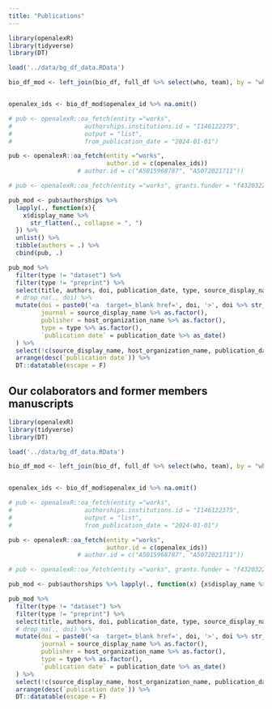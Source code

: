 ```yaml
---
title: "Publications"
---
```


```r
library(openalexR)
library(tidyverse)
library(DT)

load('../data/bg_df_data.RData')

bio_df_mod <- left_join(bio_df, full_df %>% select(who, team), by = "who") %>% unique() %>% filter(team == "main")


openalex_ids <- bio_df_mod$openalex_id %>% na.omit()

# pub <- openalexR::oa_fetch(entity ="works",
#                    authorships.institutions.id = "I146122375",
#                    output = "list",
#                    from_publication_date = "2024-01-01")

pub <- openalexR::oa_fetch(entity ="works",
                           author.id = c(openalex_ids))
                   # author.id = c("A5015968787", "A5072021711"))

# pub <- openalexR::oa_fetch(entity ="works", grants.funder = "f4320322511")

pub_mod <- pub$authorships %>% 
  lapply(., function(x){
    x$display_name %>% 
      str_flatten(., collapse = ", ")
  }) %>% 
  unlist() %>% 
  tibble(authors = .) %>% 
  cbind(pub, .)

pub_mod %>% 
  filter(type != "dataset") %>% 
  filter(type != "preprint") %>%
  select(title, authors, doi, publication_date, type, source_display_name, host_organization_name) %>% 
  # drop_na(., doi) %>%
  mutate(doi = paste0('<a  target=_blank href=', doi, '>', doi %>% str_remove(., "https://doi.org/"),'</a>'),
         journal = source_display_name %>% as.factor(),
         publisher = host_organization_name %>% as.factor(),
         type = type %>% as.factor(),
         `publication date` = publication_date %>% as_date()
  ) %>% 
  select(!c(source_display_name, host_organization_name, publication_date)) %>% 
  arrange(desc(`publication date`)) %>%
  DT::datatable(escape = F)

```



<!-- ```{r, echo=FALSE, message=FALSE} -->

<!-- library(wordcloud2) -->

<!-- concept_cloud <- pub_mod %>% -->
<!--   select(inst_id = id, concepts) %>% -->
<!--   tidyr::unnest(concepts) %>% -->
<!--   select(display_name, level, score) %>% -->
<!--   filter(score >= 0.65) %>% -->
<!--   group_by(display_name)  %>% -->
<!--   summarise(count_no = n(), -->
<!--             score = median(score)) -->

<!-- # concept_cloud <- pub_mod %>% -->
<!-- #   select(inst_id = id, topics) %>% -->
<!-- #   tidyr::unnest(topics) %>% -->
<!-- #   select(display_name, i, score) %>% -->
<!-- #   # filter(score >= 0.65) %>% -->
<!-- #   group_by(display_name)  %>% -->
<!-- #   summarise(count_no = n(), -->
<!-- #             score = median(score)) -->

<!-- wordcloud2::wordcloud2(concept_cloud, color = "random-light") -->

<!-- ``` -->


## Our colaborators and former members manuscripts

```r
library(openalexR)
library(tidyverse)
library(DT)

load('../data/bg_df_data.RData')

bio_df_mod <- left_join(bio_df, full_df %>% select(who, team), by = "who") %>% unique() %>% filter(team != "main")


openalex_ids <- bio_df_mod$openalex_id %>% na.omit()

# pub <- openalexR::oa_fetch(entity ="works",
#                    authorships.institutions.id = "I146122375",
#                    output = "list",
#                    from_publication_date = "2024-01-01")

pub <- openalexR::oa_fetch(entity ="works",
                           author.id = c(openalex_ids))
                   # author.id = c("A5015968787", "A5072021711"))

# pub <- openalexR::oa_fetch(entity ="works", grants.funder = "f4320322511")

pub_mod <- pub$authorships %>% lapply(., function(x) {x$display_name %>% str_flatten(., collapse = ", ")}) %>% unlist() %>% tibble(authors = .) %>% cbind(pub, .)

pub_mod %>% 
  filter(type != "dataset") %>% 
  filter(type != "preprint") %>%
  select(title, authors, doi, publication_date, type, source_display_name, host_organization_name) %>% 
  # drop_na(., doi) %>%
  mutate(doi = paste0('<a  target=_blank href=', doi, '>', doi %>% str_remove(., "https://doi.org/"),'</a>'),
         journal = source_display_name %>% as.factor(),
         publisher = host_organization_name %>% as.factor(),
         type = type %>% as.factor(),
         `publication date` = publication_date %>% as_date()
  ) %>% 
  select(!c(source_display_name, host_organization_name, publication_date)) %>% 
  arrange(desc(`publication date`)) %>%
  DT::datatable(escape = F)

```